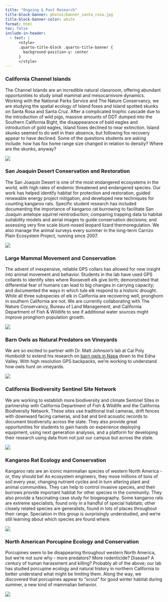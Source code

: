 ```yaml
---
title: "Ongoing & Past Research"
title-block-banner: photos/banner_santa_rosa.jpg
title-block-banner-color: white
format: html
toc: false
include-in-header:
  - text: |
      <style>
      .quarto-title-block .quarto-title-banner {
        background-position-y: center
      }
      </style>
---
```


### California Channel Islands

::::: grid
::: g-col-9
The Channel Islands are an incredible natural classroom, offering abundant opportunities to study small mammal and mesocarnivore dynamics. Working with the National Parks Service and The Nature Conservancy, we are studying the spatial ecology of Island foxes and Island spotted skunks on Santa Rosa and Santa Cruz. After a complicated trophic cascade due to the introduction of wild pigs, massive amounts of DDT dumped into the Southern California Bight, the disappearance of bald eagles and introduction of gold eagles, Island foxes declined to near extinction. Island skunks seemed to do well in their absence, but following fox recovery appear to have declined. Some of the questions students are asking include: how has fox home range size changed in relation to density? Where are the skunks, anyway?
:::
::: g-col-3
![](photos/research photos/santa_rosa.jpg){fig-alt="a beach on Santa Rosa Island, with Santa Cruz Island in the background" fig-align="left"}
:::
:::::

### San Joaquin Desert Conservation and Restoration

::::: grid
::: g-col-9
The San Joaquin Desert is one of the most endangered ecosystems in the world, with high rates of endemic threatened and endangered species. Our work has helped identify habitat for protection and restoration, guided renewable energy project mitigation, and developed new techniques for counting kangaroo rats. Specific student research has included documenting the importance of kangaroo rat burrowing to facilitate San Joaquin antelope squirrel reintroduction; comparing trapping data to habitat suitability models and aerial images to guide conservation decisions; and assessing very fine scale blunt-nosed leopard lizard thermoregulation. We also manage the animal surveys every summer in the long-term Carrizo Plain Ecosystem Project, running since 2007.
:::
::: g-col-3
![](photos/research photos/san_joaquin_desert_conservation.jpg){fig-alt="a beach on Santa Rosa Island, with Santa Cruz Island in the background" fig-align="left"}
:::
:::::

### Large Mammal Movement and Conservation

::::: grid
::: g-col-9
The advent of inexpensive, reliable GPS collars has allowed for new insight into animal movement and behavior. Students in the lab have used GPS collards to identify sites where Roosevelt elk give birth; demonstrated that differential fear of humans can lead to big changes in carrying capacity; and documented the ways in which tule elk respond to a historic drought. While all three subspecies of elk in California are recovering well, pronghorn in southern California are not. We are currently collaborating with The Nature Conservancy, Bureau of Land Management, and California Department of Fish & Wildlife to see if additional water sources might improve pronghorn population growth.
:::
::: g-col-3
![](photos/research photos/large_mammal_movement-elk.jpg){fig-alt="a beach on Santa Rosa Island, with Santa Cruz Island in the background" fig-align="left"}
:::
:::::

### Barn Owls as Natural Predators on Vineyards

::::: grid
::: g-col-9
We are so excited to partner with Dr. Matt Johnson's lab at Cal Poly Humboldt to extend his research on [barn owls in Napa](https://www.instagram.com/calpolyhum.barnowls/) down to the Edna Valley. With high resolution GPS backpacks, we're working to understand how owls hunt on vineyards.
:::
::: g-col-3
![](photos/research photos/barnowl_mask.jpg){fig-alt="a beach on Santa Rosa Island, with Santa Cruz Island in the background" fig-align="left"}
:::
:::::

### California Biodiversity Sentinel Site Network
::::: grid
::: g-col-9
We are working to establish more biodiversity and climate Sentinel Sites in partnership with California Department of Fish & Wildlife and the California Biodiversity Network. These sites use traditional trail cameras, drift fences with downward facing cameras, and bat and bird acoustic records to document biodiversity across the state. They also provide great opportunities for students to gain hands on experience deploying equipment, using next generation analyses, and a platform for developing their research using data from not just our campus but across the state.
:::
::: g-col-3
![](photos/research photos/sentinel_chorro.jpg){fig-alt="Students setting up a Sentinel project drift fence at Chorro Creek Ecological Reserve" fig-align="left"}
:::
:::::

### Kangaroo Rat Ecology and Conservation
::::: grid
::: g-col-9
Kangaroo rats are an iconic mammalian species of western North America - or, they should be! As ecosystem engineers, they move millions of tons of soil every year, changing nutrient cycles and in turn altering plant and animal communities. They can help to control invasive species, and their burrows provide important habitat for other species in the community. They also provide a fascinating case study for biogeography. Some kangaroo rats are extreme specialists, found only in a handful of special habitats; other closely related species are generalists, found in lots of places throughout their range. Speciation in this group is surprisingly understudied, and we're still learning about which species are found where.
:::
::: g-col-3
![](photos/research photos/gkr_carrizo.jpg){fig-alt="a Giant Kangaroo Rat at the Carrizo Plain National Monument" fig-align="left"}
:::
:::::

### North American Porcupine Ecology and Conservation
::::: grid
::: g-col-9
Porcupines seem to be disappearing throughout western North America, but we're not sure why - more predators? More rodenticide? Disease? A century of human harassment and killing? Probably all of the above; our lab has studied porcupine ecology and natural history in northern California to better understand what might be limiting them. Along the way, we discovered that porcupines appear to "scout" for good winter habitat during summer, a new kind of mammalian behavior.
:::
::: g-col-3
![](photos/research photos/porcupines.jpg){fig-alt="a beach on Santa Rosa Island, with Santa Cruz Island in the background" fig-align="left"}
:::
:::::

